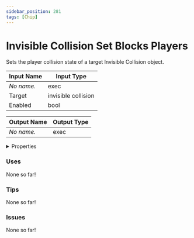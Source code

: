 ```yaml
---
sidebar_position: 281
tags: [Chip]
---
```


# Invisible Collision Set Blocks Players

Sets the player collision state of a target Invisible Collision object.




<EsbSvg />

| Input Name | Input Type |
|-----------|-----------|
| *No name.* | exec |
| Target | invisible collision |
| Enabled | bool |

| Output Name | Output Type |
|-----------|-----------|
| *No name.* | exec |


<details>
  <summary>Properties</summary>
  <div>
    <div>
    <table>
      <thead>
        <tr>
          <th>Is beta required?</th>
          <th>❌</th>
        </tr>
        <tr>
          <th>Is this chip a trolling risk?</th>
          <th>❌</th>
        </tr>
        <tr>
          <th>Chip UUID</th>
          <th>ed61effe-a684-4c1a-92c8-79fc6df010fb</th>
        </tr>
      </thead>
    </table>
    </div>
  </div>
</details>

### Uses

None so far!

### Tips

None so far!

### Issues

None so far!